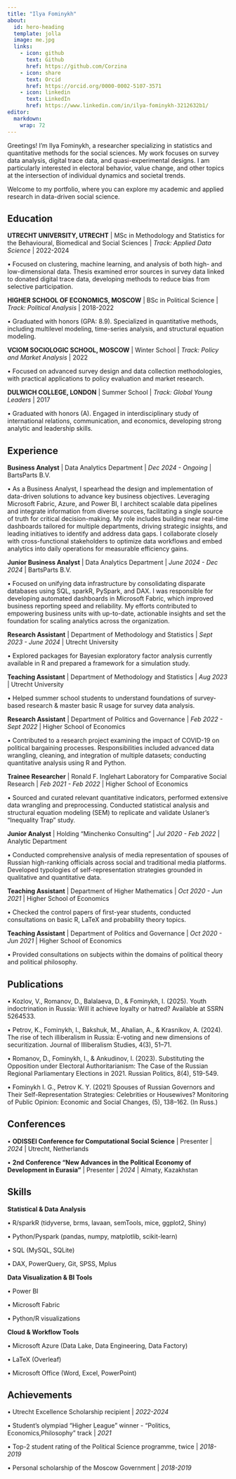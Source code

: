 ```yaml
---
title: "Ilya Fominykh"
about:
  id: hero-heading
  template: jolla
  image: me.jpg
  links:
    - icon: github
      text: Github
      href: https://github.com/Corzina
    - icon: share
      text: Orcid
      href: https://orcid.org/0000-0002-5107-3571
    - icon: linkedin
      text: LinkedIn
      href: https://www.linkedin.com/in/ilya-fominykh-3212632b1/
editor: 
  markdown: 
    wrap: 72
---
```


::: {#hero-heading}

Greetings! I'm Ilya Fominykh, a researcher specializing in statistics and quantitative methods for the social sciences. My work focuses on survey data analysis, digital trace data, and quasi-experimental designs. I am particularly interested in electoral behavior, value change, and other topics at the intersection of individual dynamics and societal trends.

Welcome to my portfolio, where you can explore my academic and applied research in data-driven social science.

:::

## Education

**UTRECHT UNIVERSITY, UTRECHT** \| MSc in Methodology and Statistics for the Behavioural, Biomedical and Social Sciences \| *Track: Applied Data Science* \| 2022-2024

• Focused on clustering, machine learning, and analysis of both high- and low-dimensional data. Thesis examined error sources in survey data linked to donated digital trace data, developing methods to reduce bias from selective participation.

**HIGHER SCHOOL OF ECONOMICS, MOSCOW** \| BSc in Political Science \| *Track: Political Analysis* \| 2018-2022

• Graduated with honors (GPA: 8.9). Specialized in quantitative methods, including multilevel modeling, time-series analysis, and structural equation modeling.

**VCIOM SOCIOLOGIC SCHOOL, MOSCOW** \| Winter School \| *Track: Policy and Market Analysis* \| 2022

• Focused on advanced survey design and data collection methodologies, with practical applications to policy evaluation and market research.

**DULWICH COLLEGE, LONDON** \| Summer School \| *Track: Global Young Leaders* \| 2017

• Graduated with honors (A). Engaged in interdisciplinary study of international relations, communication, and economics, developing strong analytic and leadership skills.

## Experience

**Business Analyst** \| Data Analytics Department \| *Dec 2024 - Ongoing* \| BartsParts B.V.

• As a Business Analyst, I spearhead the design and implementation of data-driven solutions to advance key business objectives. Leveraging Microsoft Fabric, Azure, and Power BI, I architect scalable data pipelines and integrate information from diverse sources, facilitating a single source of truth for critical decision-making. My role includes building near real-time dashboards tailored for multiple departments, driving strategic insights, and leading initiatives to identify and address data gaps. I collaborate closely with cross-functional stakeholders to optimize data workflows and embed analytics into daily operations for measurable efficiency gains.

**Junior Business Analyst** \| Data Analytics Department \| *June 2024 - Dec 2024* \| BartsParts B.V.

• Focused on unifying data infrastructure by consolidating disparate databases using SQL, sparkR, PySpark, and DAX. I was responsible for developing automated dashboards in Microsoft Fabric, which improved business reporting speed and reliability. My efforts contributed to empowering business units with up-to-date, actionable insights and set the foundation for scaling analytics across the organization.

**Research Assistant** \| Department of Methodology and Statistics \| *Sept 2023 - June 2024* \| Utrecht University

• Explored packages for Bayesian exploratory factor analysis currently available in R and prepared a framework for a simulation study. 

**Teaching Assistant** \| Department of Methodology and Statistics \| *Aug 2023* \| Utrecht University

• Helped summer school students to understand foundations of survey-based research & master basic R usage for survey data analysis.

**Research Assistant** \| Department of Politics and Governance \| *Feb 2022 - Sept 2022* \| Higher School of Economics

• Contributed to a research project examining the impact of COVID-19 on political bargaining processes. Responsibilities included advanced data wrangling, cleaning, and integration of multiple datasets; conducting quantitative analysis using R and Python.

**Trainee Researcher** \| Ronald F. Inglehart Laboratory for Comparative Social Research \| *Feb 2021 - Feb 2022* \| Higher School of Economics

• Sourced and curated relevant quantitative indicators, performed extensive data wrangling and preprocessing. Conducted statistical analysis and structural equation modeling (SEM) to replicate and validate Uslaner's "Inequality Trap" study. 

**Junior Analyst** \| Holding "Minchenko Consulting" \| *Jul 2020 - Feb 2022* \| Analytic Department

• Conducted comprehensive analysis of media representation of spouses of Russian high-ranking officials across social and traditional media platforms. Developed typologies of self-representation strategies grounded in qualitative and quantitative data.

**Teaching Assistant** \| Department of Higher Mathematics \| *Oct 2020 - Jun 2021* \| Higher School of Economics

• Checked the control papers of first-year students, conducted consultations on basic R, LaTeX and probability theory topics.

**Teaching Assistant** \| Department of Politics and Governance \| *Oct 2020 - Jun 2021* \| Higher School of Economics

• Provided consultations on subjects within the domains of political theory and political philosophy.

## Publications

• Kozlov, V., Romanov, D., Balalaeva, D., & Fominykh, I. (2025). Youth indoctrination in Russia: Will it achieve loyalty or hatred? Available at SSRN 5264533.

• Petrov, K., Fominykh, I., Bakshuk, M., Ahalian, A., & Krasnikov, A. (2024). The rise of tech illiberalism in Russia: E-voting and new dimensions of securitization. Journal of Illiberalism Studies, 4(3), 51–71. 

• Romanov, D., Fominykh, I., & Ankudinov, I. (2023). Substituting the Opposition under Electoral Authoritarianism: The Case of the Russian Regional Parliamentary Elections in 2021. Russian Politics, 8(4), 519-549.

• Fominykh I. G., Petrov K. Y. (2021) Spouses of Russian Governors and Their Self-Representation Strategies: Celebrities or Housewives? Monitoring of Public Opinion: Economic and Social Changes, (5), 138--162. (In Russ.)

## Conferences

• **ODISSEI Conference for Computational Social Science** \| Presenter \| *2024* \| Utrecht, Netherlands

• **2nd Conference "New Advances in the Political Economy of Development in Eurasia"** \| Presenter \| *2024* \| Almaty, Kazakhstan

## Skills

**Statistical & Data Analysis**

• R/sparkR (tidyverse, brms, lavaan, semTools, mice, ggplot2, Shiny)

• Python/Pyspark (pandas, numpy, matplotlib, scikit-learn)

• SQL (MySQL, SQLite)

• DAX, PowerQuery, Git, SPSS, Mplus

**Data Visualization & BI Tools**

• Power BI 

• Microsoft Fabric 

• Python/R visualizations

**Cloud & Workflow Tools**

• Microsoft Azure (Data Lake, Data Engineering, Data Factory)

• LaTeX (Overleaf)

• Microsoft Office (Word, Excel, PowerPoint)

## Achievements

• Utrecht Excellence Scholarship recipient \| *2022-2024*

• Student's olympiad "Higher League" winner - "Politics, Economics,Philosophy" track \| *2021*

• Top-2 student rating of the Political Science programme, twice \| *2018-2019*

• Personal scholarship of the Moscow Government \| *2018-2019*
